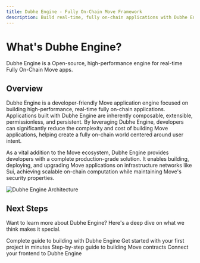```yaml
---
title: Dubhe Engine - Fully On-Chain Move Framework
description: Build real-time, fully on-chain applications with Dubhe Engine. Entity Component System architecture for scalable Move applications on Sui.
---
```


# What's Dubhe Engine?

Dubhe Engine is a Open-source, high-performance engine for real-time Fully On-Chain Move apps.

## Overview

Dubhe Engine is a developer-friendly Move application engine focused on building high-performance, real-time fully on-chain applications. Applications built with Dubhe Engine are inherently composable, extensible, permissionless, and persistent. By leveraging Dubhe Engine, developers can significantly reduce the complexity and cost of building Move applications, helping create a fully on-chain world centered around user intent.

As a vital addition to the Move ecosystem, Dubhe Engine provides developers with a complete production-grade solution. It enables building, deploying, and upgrading Move applications on infrastructure networks like Sui, achieving scalable on-chain computation while maintaining Move's security properties.

![Dubhe Engine Architecture](/dubhe.png)

## Next Steps

Want to learn more about Dubhe Engine? Here's a deep dive on what we think makes it special.

<CardGroup cols={2}>
  <Card
    title="Developer Guide"
    icon="book"
    href="/quickstart"
  >
    Complete guide to building with Dubhe Engine
  </Card>
  <Card
    title="Quick Start"
    icon="rocket"
    href="/dubhe/sui/quick-start"
  >
    Get started with your first project in minutes
  </Card>
  <Card
    title="Contract Tutorial"
    icon="code"
    href="/tutorials/contract-development"
  >
    Step-by-step guide to building Move contracts
  </Card>
  <Card
    title="Client SDK"
    icon="plug"
    href="/dubhe/sui/client"
  >
    Connect your frontend to Dubhe Engine
  </Card>
</CardGroup>